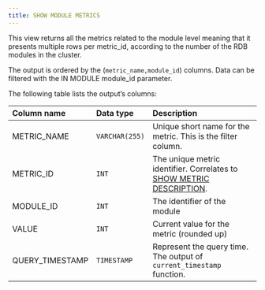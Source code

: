 ```yaml
---
title: SHOW MODULE METRICS
---
```


This view returns all the metrics related to the module level meaning that it presents multiple rows per metric_id, according to the number of the RDB modules in the cluster.

The output is ordered by the (`metric_name,module_id`) columns. Data can be filtered with the IN MODULE module_id parameter. 

The following table lists the output’s columns:



|Column name|Data type|Description|
| :- | :- | :- |
|METRIC_NAME|`VARCHAR(255)`|Unique short name for the metric. This is the filter column.|
|METRIC_ID|`INT`|The unique metric identifier. Correlates to [SHOW METRIC DESCRIPTION](/sql/system-monitoring/dynamic-system/show-metric-description).|
|MODULE_ID|`INT`|The identifier of the module|
|VALUE|`INT`|Current value for the metric (rounded up)|
|QUERY_TIMESTAMP|`TIMESTAMP`|Represent the query time. The output of `current_timestamp` function.|

